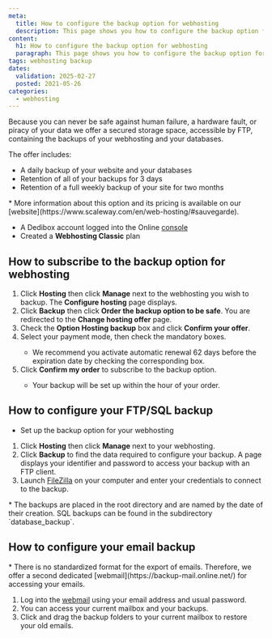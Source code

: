 ```yaml
---
meta:
  title: How to configure the backup option for webhosting
  description: This page shows you how to configure the backup option for wehbosting
content:
  h1: How to configure the backup option for webhosting
  paragraph: This page shows you how to configure the backup option for wehbosting
tags: webhosting backup
dates:
  validation: 2025-02-27
  posted: 2021-05-26
categories:
  - webhosting
---
```




<WebhostingOnline />

Because you can never be safe against human failure, a hardware fault, or piracy of your data we offer a secured storage space, accessible by FTP, containing the backups of your webhosting and your databases.

The offer includes:
* A daily backup of your website and your databases
* Retention of all of your backups for 3 days
* Retention of a full weekly backup of your site for two months

<Message type="note">
  * More information about this option and its pricing is available on our [website](https://www.scaleway.com/en/web-hosting/#sauvegarde).
</Message>

<Requirements />

- A Dedibox account logged into the Online [console](https://console.online.net)
- Created a **Webhosting Classic** plan

## How to subscribe to the backup option for webhosting

1. Click **Hosting** then click **Manage** next to the webhosting you wish to backup. The **Configure hosting** page displays.
2. Click **Backup** then click **Order the backup option to be safe**. You are redirected to the **Change hosting offer** page.
3. Check the **Option Hosting backup** box and click **Confirm your offer**.
4. Select your payment mode, then check the mandatory boxes.
    <Message type="note">
      * We recommend you activate automatic renewal 62 days before the expiration date by checking the corresponding box.
    </Message>
5. Click **Confirm my order** to subscribe to the backup option.
    <Message type="note">
      * Your backup will be set up within the hour of your order.
    </Message>

## How to configure your FTP/SQL backup

<Requirements />

- Set up the backup option for your webhosting

1. Click **Hosting** then click **Manage** next to your webhosting.
2. Click **Backup** to find the data required to configure your backup. A page displays your identifier and password to access your backup with an FTP client.
3. Launch [FileZilla](https://filezilla-project.org/) on your computer and enter your credentials to connect to the backup.
    <Lightbox image={image} alt="" />

<Message type="note">
  * The backups are placed in the root directory and are named by the date of their creation. SQL backups can be found in the subdirectory `database_backup`.
</Message>

## How to configure your email backup

<Message type="note">
  * There is no standardized format for the export of emails. Therefore, we offer a second dedicated [webmail](https://backup-mail.online.net/) for accessing your emails.
</Message>

1. Log into the [webmail](https://backup-mail.online.net/) using your email address and usual password.
2. You can access your current mailbox and your backups.
    <Lightbox image={image2} />
3. Click and drag the backup folders to your current mailbox to restore your old emails.


